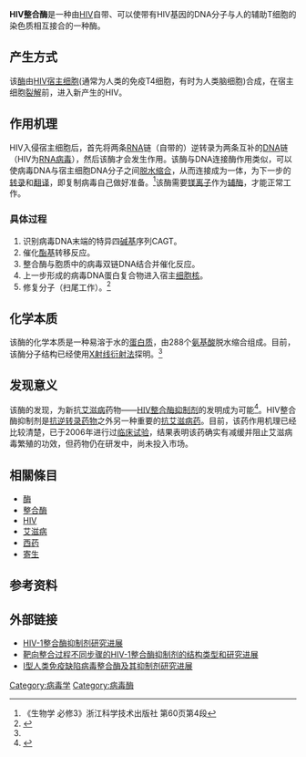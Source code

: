 '''HIV整合酶'''是一种由[[HIV|HIV]]自带、可以使带有HIV基因的DNA分子与人的辅助T细胞的染色质相互接合的一种酶。

==产生方式==
该[[酶|酶]]由[[HIV|HIV]][[宿主细胞|宿主细胞]](通常为人类的免疫T4细胞，有时为人类脑细胞)合成，在宿主细胞[[裂解|裂解]]前，进入新产生的HIV。

==作用机理==
HIV入侵宿主细胞后，首先将两条[[RNA|RNA]]链（自带的）逆转录为两条互补的[[DNA|DNA]]链（HIV为[[RNA病毒|RNA病毒]]），然后该酶才会发生作用。该酶与DNA连接酶作用类似，可以使病毒DNA与宿主细胞DNA分子之间[[脱水缩合|脱水缩合]]，从而连接成为一体，为下一步的[[转录|转录]]和[[翻译_(遗传学)|翻译]]，即复制病毒自己做好准备。<ref>《生物学 必修3》浙江科学技术出版社 第60页第4段</ref>该酶需要[[镁离子|镁离子]]作为[[辅酶|辅酶]]，才能正常工作。

===具体过程===
#识别病毒DNA末端的特异四[[碱基|碱基]]序列CAGT。
#催化[[酯|酯基]]转移反应。
#整合酶与胞质中的病毒双链DNA结合并催化反应。
#上一步形成的病毒DNA蛋白复合物进入宿主[[细胞核|细胞核]]。
#修复分子（扫尾工作）。<ref name="#1">{{cite web|url=http://www.lifeomics.com/?p=22260|title=20年的困扰–HIV整合酶研究|publisher=生命奥秘|date=2010-03-18|accessdate=2013-05-24|archive-date=2016-03-04|archive-url=https://web.archive.org/web/20160304224454/http://www.lifeomics.com/?p=22260|dead-url=no}}</ref>

==化学本质==
该酶的化学本质是一种易溶于水的[[蛋白质|蛋白质]]，由288个[[氨基酸|氨基酸]]脱水缩合组成。目前，该酶分子结构已经使用[[X射线衍射法|X射线衍射法]]探明。<ref name="#1"/>

== 发现意义 ==
该酶的发现，为新抗[[艾滋病|艾滋病]]药物——[[HIV整合酶抑制剂|HIV整合酶抑制剂]]的发明成为可能<ref>{{cite web |url = http://www.cnki.com.cn/Article/CJFDTOTAL-YJHU200411005.htm |title = 结构多样的HIV-1整合酶抑制剂:过去、现在和未来 |publisher = 中国知网 |date = 2004-11 |accessdate = 2013-05-24 |archive-date = 2016-03-04 |archive-url = https://web.archive.org/web/20160304095932/http://www.cnki.com.cn/Article/CJFDTOTAL-YJHU200411005.htm |dead-url = no }}</ref>。HIV整合酶抑制剂是[[抗逆转录药物|抗逆转录药物]]之外另一种重要的[[抗艾滋病药|抗艾滋病药]]。目前，该药作用机理已经比较清楚，已于2006年进行过[[临床试验|临床试验]]，结果表明该药确实有减缓并阻止艾滋病毒繁殖的功效，但药物仍在研发中，尚未投入市场。

==相關條目==
*[[酶|酶]]
*[[整合酶|整合酶]]
*[[HIV|HIV]]
*[[艾滋病|艾滋病]]
*[[西药|西药]]
*[[寄生|寄生]]

==参考资料==
{{reflist}}

==外部链接==
*[http://d.wanfangdata.com.cn/Periodical_yjhx201004001.aspx HIV-1整合酶抑制剂研究进展]{{Wayback|url=http://d.wanfangdata.com.cn/Periodical_yjhx201004001.aspx |date=20191017045628 }}
*[http://www.cnki.com.cn/Article/CJFDTOTAL-YJHU200904007.htm 靶向整合过程不同步骤的HIV-1整合酶抑制剂的结构类型和研究进展]{{Wayback|url=http://www.cnki.com.cn/Article/CJFDTOTAL-YJHU200904007.htm |date=20160304071803 }}
*[http://www.cnki.com.cn/Article/CJFDTOTAL-SYYD200902020.htm Ⅰ型人类免疫缺陷病毒整合酶及其抑制剂研究进展]{{Wayback|url=http://www.cnki.com.cn/Article/CJFDTOTAL-SYYD200902020.htm |date=20160304071827 }}

[[Category:病毒学|Category:病毒学]]
[[Category:病毒酶|Category:病毒酶]]